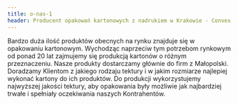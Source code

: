 ```yaml
---
title: o-nas-1 
header: Producent opakowań kartonowych z nadrukiem w Krakowie - Convex
---
```



Bardzo duża ilość produktów obecnych na rynku znajduje się w opakowaniu
kartonowym. Wychodząc naprzeciw tym potrzebom rynkowym od ponad 20 lat
  zajmujemy się produkcją kartonów o różnym przeznaczeniu. Nasze produkty
  dostarczamy głównie do firm z Małopolski. Doradzamy Klientom z jakiego
  rodzaju tektury i w jakim rozmiarze najlepiej wykonać kartony do ich
  produktów. Do produkcji wykorzystujemy najwyższej jakości tektury, aby
  opakowania były możliwie jak najbardziej trwałe i spełniały oczekiwania
  naszych Kontrahentów.